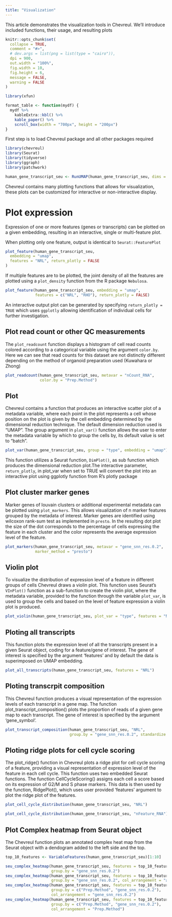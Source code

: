 ```yaml
---
title: "Visualization"
---
```

This article demonstrates the visualization tools in Chevreul. We'll introduce included functions, their usage, and resulting plots

```r
knitr::opts_chunk$set(
  collapse = TRUE,
  comment = "#>",
  # dev.args = list(png = list(type = "cairo")),
  dpi = 900,
  out.width = "100%",
  fig.width = 10,
  fig.height = 6,
  message = FALSE,
  warning = FALSE
)

library(xfun)

format_table <- function(mydf) {
  mydf %>%
    kableExtra::kbl() %>%
    kable_paper() %>%
    scroll_box(width = "700px", height = "200px")
}
```

First step is to load Chevreul package and all other packages required 

```r
library(chevreul)
library(Seurat)
library(tidyverse)
library(ggraph)
library(patchwork)
```


```r
human_gene_transcript_seu <- RunUMAP(human_gene_transcript_seu, dims = 1:30)
```

Chevreul contains many plotting functions that allows for visualization, these plots can be customized for interactive or non-interactive display.

# Plot expression 

Expression of one or more features (genes or transcripts) can be plotted on a given embedding, resulting in an interactive, single or multi-feature plot. 

When plotting only one feature, output is identical to `Seurat::FeaturePlot` 
 
```r
plot_feature(human_gene_transcript_seu,
  embedding = "umap",
  features = "NRL", return_plotly = FALSE
)
```

If multiple features are to be plotted, the joint density of all the features are plotted using a `plot_density` function from the R package `Nebulosa`.

```r
plot_feature(human_gene_transcript_seu, embedding = "umap", 
             features = c("NRL", "RHO"), return_plotly = FALSE)
```

An interactive output plot can be generated by specifying `return_plotly = TRUE` which uses `ggplotly` allowing identification of individual cells for further investigation.

## Plot read count or other QC measurements

The `plot_readcount` function displays a histogram of cell read counts colored according to a categorical variable using the argument `color.by`. Here we can see that read counts for this dataset are not distinctly different depending on the method of organoid preparation used (Kuwahara or Zhong)

```r
plot_readcount(human_gene_transcript_seu, metavar = "nCount_RNA", 
               color.by = "Prep.Method")
```

## Plot

Chevreul contains a function that produces an interactive scatter plot of a metadata variable, where each point in the plot represents a cell whose position on the plot is given by the cell embedding determined by the dimensional reduction technique. The default dimension reduction used is "UMAP". The group argument in `plot_var()` function allows the user to enter the metadata variable by which to group the cells by, its default value is set to "batch".

```r
plot_var(human_gene_transcript_seu, group = "type", embedding = "umap")
```

This function utilizes a Seurat function, `DimPlot()`, as sub function which produces the dimensional reduction plot.The interactive parameter, `return_plotly`, in plot_var when set to TRUE will convert the plot into an interactive plot using ggplotly function from R's plotly package

## Plot cluster marker genes  

Marker genes of louvain clusters or additional experimental metadata can be plotted using `plot_markers`. This allows visualization of n marker features grouped by the metadata of interest. Marker genes are identified using wilcoxon rank-sum test as implemented in `presto`. In the resulting dot plot the size of the dot corresponds to the percentage of cells expressing the feature in each cluster and the color represents the average expression level of the feature. 


```r
plot_markers(human_gene_transcript_seu, metavar = "gene_snn_res.0.2", 
             marker_method = "presto")
```


## Violin plot

To visualize the distribution of expression level of a feature in different groups of cells Chevreul draws a violin plot. This function uses Seurat's `VInPlot()` function as a sub-function to create the violin plot, where the metadata variable, provided to the function through the variable `plot_var`, is used to group the cells and based on the level of feature expression a violin plot is produced. 

```r
plot_violin(human_gene_transcript_seu, plot_var = "type", features = "NRL")
```


## Ploting all transcripts 

This function plots the expression level of all the transcripts present in a given Seurat object, coding for a feature/gene of interest. The gene of interest is specified by the argument 'features' and by default the data is superimposed on UMAP embedding. 

```r
plot_all_transcripts(human_gene_transcript_seu, features = "NRL")
```


## Ploting transcrpit composition

This Chevreul function produces a visual representation of the expression levels of each transcript in a gene map. The function plot_transcript_composition() plots the proportion of reads of a given gene map to each transcript. The gene of interest is specified by the argument 'gene_symbol'. 
 
```r

plot_transcript_composition(human_gene_transcript_seu, "NRL", 
                            group.by = "gene_snn_res.0.2", standardize = TRUE)
```


## Ploting ridge plots for cell cycle scoring 

The plot_ridge() function in Chevreul plots a ridge plot for cell cycle scoring of a feature, providing a visual representation of expression level of the feature in each cell cycle. This function uses two embedded Seurat functions. The function CellCycleScoring() assigns each cell a score based on its expression of G2/M and S phase markers. This data is then used by the function, RidgePlot(), which uses user provided 'features' argument to plot the ridge plot of the features.

```r

plot_cell_cycle_distribution(human_gene_transcript_seu, "NRL")

plot_cell_cycle_distribution(human_gene_transcript_seu, "nFeature_RNA")
```


## Plot Complex heatmap from Seurat object 

The Chevreul function plots an annotated complex heat map from the Seurat object with a dendogram added to the left side and the top.


```r
top_10_features <- VariableFeatures(human_gene_transcript_seu)[1:10]

seu_complex_heatmap(human_gene_transcript_seu, features = top_10_features, 
                    group.by = "gene_snn_res.0.2")
seu_complex_heatmap(human_gene_transcript_seu, features = top_10_features, 
                    group.by = "gene_snn_res.0.2", col_arrangement = "average")
seu_complex_heatmap(human_gene_transcript_seu, features = top_10_features, 
                    group.by = c("Prep.Method", "gene_snn_res.0.2"), 
                    col_arrangement = "gene_snn_res.0.2")
seu_complex_heatmap(human_gene_transcript_seu, features = top_10_features, 
                    group.by = c("Prep.Method", "gene_snn_res.0.2"), 
                    col_arrangement = "Prep.Method")
```
